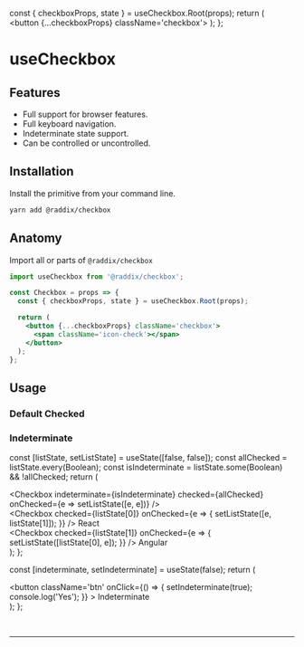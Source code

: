 
<Meta title='Inputs/useCheckbox' />

<!--- Component template -->

  const { checkboxProps, state } = useCheckbox.Root(props);
  return (
    <button {...checkboxProps} className='checkbox'>
      <span className='icon-check'></span>
    </button>
  );
};

# useCheckbox

<Canvas>
  <Story
    name='Overview'
    parameters={{
      layout: 'centered'
    }}
  >
    <Checkbox />
  </Story>
</Canvas>

## Features

- Full support for browser features.
- Full keyboard navigation.
- Indeterminate state support.
- Can be controlled or uncontrolled.

## Installation

Install the primitive from your command line.

```sh
yarn add @raddix/checkbox
```

## Anatomy

Import all or parts of <code>@raddix/checkbox</code>

```jsx
import useCheckbox from '@raddix/checkbox';

const Checkbox = props => {
  const { checkboxProps, state } = useCheckbox.Root(props);

  return (
    <button {...checkboxProps} className='checkbox'>
      <span className='icon-check'></span>
    </button>
  );
};
```

## Usage

### Default Checked

<Canvas>
  <Story name='Default Checked'>
    <Checkbox defaultChecked />
  </Story>
</Canvas>

### Indeterminate

<!--- Component Indeterminate -->

  const [listState, setListState] = useState([false, false]);
  const allChecked = listState.every(Boolean);
  const isIndeterminate = listState.some(Boolean) && !allChecked;
  return (
    <div>
      <Checkbox
        indeterminate={isIndeterminate}
        checked={allChecked}
        onChecked={e => setListState([e, e])}
      />
      <div className='container'>
        <div className='item'>
          <Checkbox
            checked={listState[0]}
            onChecked={e => {
              setListState([e, listState[1]]);
            }}
          />
          <span>React</span>
        </div>
        <div className='item'>
          <Checkbox
            checked={listState[1]}
            onChecked={e => {
              setListState([listState[0], e]);
            }}
          />
          <span>Angular</span>
        </div>
      </div>
    </div>
  );
};

  const [indeterminate, setIndeterminate] = useState(false);
  return (
    <div className='item'>
      <Checkbox
        indeterminate={indeterminate}
        onIndeterminate={setIndeterminate}
      />
      <button
        className='btn'
        onClick={() => {
          setIndeterminate(true);
          console.log('Yes');
        }}
      >
        Indeterminate
      </button>
    </div>
  );
};

<Canvas>
  <Story name='Indeterminate'>
    <IndeterminateGroup />
    <br />
    <hr />
    <br />
    <IndeterminateButton />
  </Story>
</Canvas>
